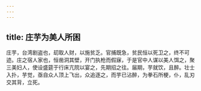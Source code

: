 ```yaml
---
---
---
```

title: 庄芋为美人所困
---



庄芋，台湾剧盗也，刧取人财，以施贫乏。官捕既急，贫民恒以死卫之，终不可迹。庄之宿人家也，恒凿洞其壁，开门执枪而假寐，于是官中人谋以美人饵之，聚三美妇人，使设盛筵于行床亢院以宴之，先期招之往。届期，芋就饮，且醉。壮士入扑，芋觉，亟自众人顶上飞出，众追逐之，而芋已沾醉，为拳石所梗，仆，乱刃交其背，立死。